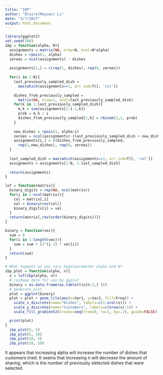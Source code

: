 ```yaml
---
title: "IBP"
author: "Blaire(Moyuan) Li"
date: "3/7/2017"
output: html_document
---
```


```r
library(ggplot2)
set.seed(100)
ibp = function(alpha, N){
  assignments = matrix(NA, nrow=N, ncol=N*alpha) 
  dishes = rpois(1, alpha)
  zeroes = ncol(assignments) - dishes
  
  assignments[1,] = c(rep(1, dishes), rep(0, zeroes))
  
  for(i in 2:N){
    last_previously_sampled_dish = 
      max(which(assignments==1, arr.ind=T)[, 'col'])
    
    dishes_from_previously_sampled = 
      matrix(NA, nrow=1, ncol=last_previously_sampled_dish)
    for(k in 1:last_previously_sampled_dish){
      m_k = sum(assignments[1:i-1,k])
      prob = m_k / i
      dishes_from_previously_sampled[1,k] = rbinom(1,1, prob)
    }
    
    new_dishes = rpois(1, alpha/i)
    zeroes = ncol(assignments)-(last_previously_sampled_dish + new_dishes)
    assignments[i,] = c(dishes_from_previously_sampled, 
      rep(1,new_dishes), rep(0, zeroes))
  }
  
  last_sampled_dish = max(which(assignments==1, arr.ind=T)[, 'col'])
  assignments = assignments[1:N, 1:last_sampled_dish]
  
  return(assignments)
}

lof = function(matrix){
  binary_digits = rep(NA, ncol(matrix))
  for(i in 1:ncol(matrix)){
    col = matrix[,i]
    val = binary(rev(col))
    binary_digits[i] = val
  }
  return(matrix[,rev(order(binary_digits))])
}

binary = function(vec){ 
  sum = 0
  for(i in 1:length(vec)){
    sum = sum + (2^(i-1) * vec[i]) 
  }
  return(sum)
}

# What happens as you vary hyperparameter alpha and N? 
ibp_plot = function(alpha, n){
  x = lof(ibp(alpha, n))
  # reshape data for use by ggplot
  binary = as.data.frame(as.table(t(x[n:1,] )))
  # generate plot
  plot = ggplot(binary)
  plot = plot + geom_tile(aes(x=Var1, y=Var2, fill=Freq)) + 
    scale_x_discrete(name="Dishes", labels=c(1:ncol(x))) + 
    scale_y_discrete(name="Customers", labels=c(nrow(x):1)) + 
    scale_fill_gradient2(breaks=seq(from=0, to=1, by=.2), guide=FALSE) 

  print(plot)
}
  ibp_plot(5, 5)
  ibp_plot(5, 10)
  ibp_plot(10, 5)
  ibp_plot(10, 10)

```


It appears that increasing alpha will increase the number of dishes that customers tried.
It seems that increasing n will decrease the amount of sharing, which is the number of previously slelected dishes that were selected .

